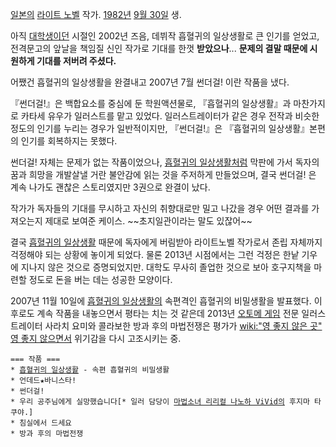 [[일본]]의 [[라이트 노벨]] 작가. [[1982년]] [[9월 30일]] 생.

아직 [[대학생]]이던 시절인 2002년 즈음, 데뷔작 흡혈귀의 일상생활로 큰 인기를 얻었고, 전격문고의 앞날을 책임질 신인 작가로 기대를 한껏 '''받았으나'''... '''문제의 결말 때문에 시원하게 기대를 저버려 주셨다.'''

어쨌건 흡혈귀의 일상생활을 완결내고 2007년 7월 썬더걸! 이란 작품을 냈다.

『썬더걸!』은 백합요소를 중심에 둔 학원액션물로, 『흡혈귀의 일상생활』과 마찬가지로 카타세 유우가 일러스트를 맡고 있었다. 일러스트레이터가 같은 경우 전작과 비슷한 정도의 인기를 누리는 경우가 일반적이지만, 『썬더걸!』은 『흡혈귀의 일상생활』본편의 인기를 회복하지는 못했다.

썬더걸! 자체는 문제가 없는 작품이었으나, [[흡혈귀의 일상생활]]처럼 막판에 가서 독자의 꿈과 희망을 개발살낼 거란 불안감에 읽는 것을 주저하게 만들었으며, 결국 썬더걸! 은 계속 나가도 괜찮은 스토리였지만 3권으로 완결이 났다.

작가가 독자들의 기대를 무시하고 자신의 취향대로만 밀고 나갔을 경우 어떤 결과를 가져오는지 제대로 보여준 케이스. ~~초지일관이라는 말도 있잖어~~

결국 [[흡혈귀의 일상생활]] 때문에 독자에게 버림받아 라이트노벨 작가로서 존립 자체까지 걱정해야 되는 상황에 놓이게 되었다. 물론 2013년 시점에서는 그런 걱정은 한낱 기우에 지나지 않은 것으로 증명되었지만. 대학도 무사히 졸업한 것으로 보아 호구지책을 마련할 정도로 돈을 버는 데는 성공한 모양이다.

2007년 11월 10일에 [[흡혈귀의 일상생활]]의 속편격인 흡혈귀의 비밀생활을 발표했다. 이후로도 계속 작품을 내놓으면서 평타는 치는 것 같은데 2013년 [[오토메 게임]] 전문 일러스트레이터 사라치 요미와 콜라보한 방과 후의 마법전쟁은 평가가 [[wiki:"영 좋지 않은 곳" 영 좋지 않으면서]] 위기감을 다시 고조시키는 중.

 === 작품 ===
 * [[흡혈귀의 일상생활]] - 속편 흡혈귀의 비밀생활
 * 언데드★바니스타!
 * 썬더걸!
 * 우리 공주님에게 실망했습니다[* 일러 담당이 [[마법소녀 리리컬 나노하 ViVid]]의 후지마 타쿠야.]
 * 침실에서 드세요
 * 방과 후의 마법전쟁 
